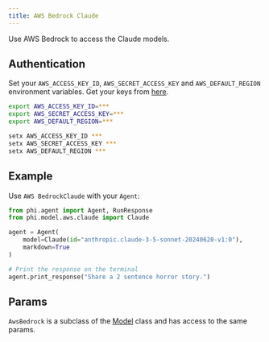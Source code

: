 ```yaml
---
title: AWS Bedrock Claude
---
```


Use AWS Bedrock to access the Claude models.

## Authentication

Set your `AWS_ACCESS_KEY_ID`, `AWS_SECRET_ACCESS_KEY` and `AWS_DEFAULT_REGION` environment variables. Get your keys from [here](https://us-west-2.console.aws.amazon.com/bedrock/home?region=us-west-2#/models).

<CodeGroup>

```bash Mac
export AWS_ACCESS_KEY_ID=***
export AWS_SECRET_ACCESS_KEY=***
export AWS_DEFAULT_REGION=***
```

```bash Windows
setx AWS_ACCESS_KEY_ID ***
setx AWS_SECRET_ACCESS_KEY ***
setx AWS_DEFAULT_REGION ***
```

</CodeGroup>

## Example

Use `AWS BedrockClaude` with your `Agent`:

<CodeGroup>

```python agent.py
from phi.agent import Agent, RunResponse
from phi.model.aws.claude import Claude

agent = Agent(
    model=Claude(id="anthropic.claude-3-5-sonnet-20240620-v1:0"),
    markdown=True
)

# Print the response on the terminal
agent.print_response("Share a 2 sentence horror story.")
```

</CodeGroup>

## Params

<Snippet file="model-aws-params.mdx" />

`AwsBedrock` is a subclass of the [Model](/reference/model) class and has access to the same params.

